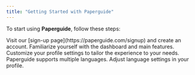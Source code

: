 ```yaml
---
title: "Getting Started with Paperguide"
---
```


To start using **Paperguide**, follow these steps:

<Steps>
  <Step title="Sign Up" icon="user-plus">
    Visit our [sign-up page](https://paperguide.com/signup) and create an account.
  </Step>
  <Step title="Explore the Dashboard" icon="layout">
    Familiarize yourself with the dashboard and main features.
  </Step>
  <Step title="Set Up Your Profile" icon="settings">
    Customize your profile settings to tailor the experience to your needs.
  </Step>
</Steps>

<Callout kind="info">
  Paperguide supports multiple languages. Adjust language settings in your profile.
</Callout>